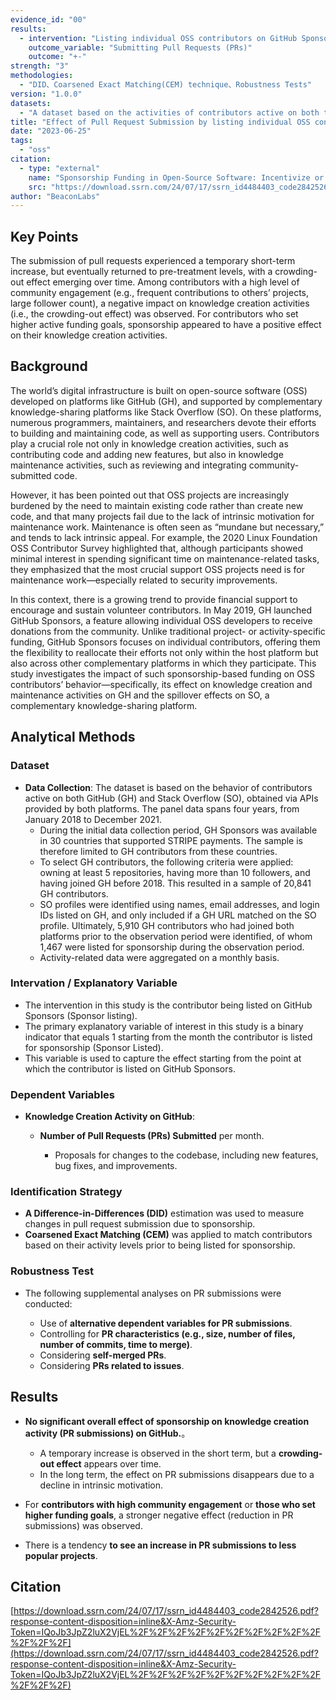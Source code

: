 ```yaml
---
evidence_id: "00"
results:
  - intervention: "Listing individual OSS contributors on GitHub Sponsors"
    outcome_variable: "Submitting Pull Requests (PRs)"
    outcome: "+-"
strength: "3"
methodologies:
  - "DID、Coarsened Exact Matching(CEM) technique、Robustness Tests"
version: "1.0.0"
datasets:
  - "A dataset based on the activities of contributors active on both the GitHub and Stack Overflow platforms."
title: "Effect of Pull Request Submission by listing individual OSS contributors on GitHub Sponsors"
date: "2023-06-25"
tags:
  - "oss"
citation:
  - type: "external"
    name: "Sponsorship Funding in Open-Source Software: Incentivize or Crowd-Out Motivations to Create, Maintain and Share?"
    src: "https://download.ssrn.com/24/07/17/ssrn_id4484403_code2842526.pdf?response-content-disposition=inline&X-Amz-Security-Token=IQoJb3JpZ2luX2VjEL%2F%2F%2F%2F%2F%2F%2F%2F%2F%2F%2FwEaCXVzLWVhc3QtMSJHMEUCIQCVjc%2FFHZ33w0i7HAmAtYnTEdpgdcQ6UZwOc4n67Tl60gIgZB6Uq5N%2FqP%2B4K20cAeIk52jv644E%2FeVlpwPPQ8dkJpgqxQUI2P%2F%2F%2F%2F%2F%2F%2F%2F%2F%2FARAEGgwzMDg0NzUzMDEyNTciDGAtKXuhQgasRUApeiqZBcalab7rv%2BFmzkC0HZPY3mSLdk4vD%2BiU2er03hIvbf8eMj8igRna5QuCbZbCsW7GePAR2ZVjrE2Kc%2BLigLblL1QvKnpiptI5DA%2FyhM%2BHJU4DyLeNrGe2VQkFSesnc0SCfknLoxs1MSWAIyzOx7hahS2Gmuyv%2FIiauI5IHbchapMskP6TnQJtLubha63W9IKRj9g%2Fp%2B98q3UeIRELJgCGek8JumnFeoyQja%2BJ5zFpOOnzbyjzADk15wOizj801PVEQ4IpQ9L7YGkJXuTFkhsysipO80ALBSpNWT03ShqvBkhqvlR4IbhVE1i%2B4%2Fnr%2FakU%2BnDY%2BvlD%2FTklE%2B1AO3KgKzoi1nNH%2B7F%2FAVQEkyc%2FxvhuUYDQ%2BN10QRGgBM%2Fq5lwBoZ%2FUWR4mLzj8wGzETFkQ8%2F67wu%2FgIloV5BYMiIiEYfo%2FdW4iRD6PFjL4lz5kuSXKy1byMqgAzXOELDpLfMo0nDuok1JFOEzH%2Bh032MQ%2F3P167yeXaEPgHOJO9iH3oKRLkdyykjZRaC4GjV6X%2Fs6vIEkjsCdELkRmvhhDjdwsrraQWZVYrxHvvZuwtBnopzYM84WYnUxf7G51NxqB0%2B0YAv9M6ZlhTHsRrljf1rt8ePWRnPy00zvtjF8dkpW2%2FG3e9RlpxGM4BXPEjCzYBjPbuzQz3TtshMMHHSBj7MJuN0RtIpUw0Ss1%2F8LHgc%2B3LRGEMbQB0oJ8aniRd709PO6jU6cncM9s61L4l2V4c1f76j2CY2UmDMna5S7YCxvTmoucq%2BTmg97SU698%2Fh84OCuy2HKViOfiVAd6vHHnSyiflgNvKUR%2FVUzzEqY2vLPixekNtXum22Gi9LWo9xFTMKnsx1Ta69dwhU9F4qB8JOdizJEnldZbND42mVYzMLms%2BcMGOrEBwyMSRsDbPcBIm6qlkSdFxzJ4w6T1yjroN4xU9Z8dicm9Cge6JAztjPAJQthXMe90DbQp2xBGxeauGif2bWRyQ02t4XziAX7lXyBOPLJhpJdjc273%2BysmLZ68aJ1mOdRw62QKzqmNaN2%2BXKb8zEJ%2B%2BBMh%2BKVhAi5NObOFYE491zio5z1E8LsQTM%2Fv0MKn7X2bCUGoz%2BOjfCJZdI6OT3gqr%2BrbWWVBLtuWssXsBBB0RBJZ&X-Amz-Algorithm=AWS4-HMAC-SHA256&X-Amz-Date=20250721T153800Z&X-Amz-SignedHeaders=host&X-Amz-Expires=300&X-Amz-Credential=ASIAUPUUPRWEUWLXFSAT%2F20250721%2Fus-east-1%2Fs3%2Faws4_request&X-Amz-Signature=d5734119b1eab43ae1a33536df99bfee85c22702c6cb963d32946a325b79ce2f&abstractId=4484403"
author: "BeaconLabs"
---
```


## Key Points

The submission of pull requests experienced a temporary short-term increase, but eventually returned to pre-treatment levels, with a crowding-out effect emerging over time. Among contributors with a high level of community engagement (e.g., frequent contributions to others’ projects, large follower count), a negative impact on knowledge creation activities (i.e., the crowding-out effect) was observed. For contributors who set higher active funding goals, sponsorship appeared to have a positive effect on their knowledge creation activities.

## Background

The world’s digital infrastructure is built on open-source software (OSS) developed on platforms like GitHub (GH), and supported by complementary knowledge-sharing platforms like Stack Overflow (SO). On these platforms, numerous programmers, maintainers, and researchers devote their efforts to building and maintaining code, as well as supporting users. Contributors play a crucial role not only in knowledge creation activities, such as contributing code and adding new features, but also in knowledge maintenance activities, such as reviewing and integrating community-submitted code.

However, it has been pointed out that OSS projects are increasingly burdened by the need to maintain existing code rather than create new code, and that many projects fail due to the lack of intrinsic motivation for maintenance work. Maintenance is often seen as “mundane but necessary,” and tends to lack intrinsic appeal. For example, the 2020 Linux Foundation OSS Contributor Survey highlighted that, although participants showed minimal interest in spending significant time on maintenance-related tasks, they emphasized that the most crucial support OSS projects need is for maintenance work—especially related to security improvements.

In this context, there is a growing trend to provide financial support to encourage and sustain volunteer contributors. In May 2019, GH launched GitHub Sponsors, a feature allowing individual OSS developers to receive donations from the community. Unlike traditional project- or activity-specific funding, GitHub Sponsors focuses on individual contributors, offering them the flexibility to reallocate their efforts not only within the host platform but also across other complementary platforms in which they participate. This study investigates the impact of such sponsorship-based funding on OSS contributors’ behavior—specifically, its effect on knowledge creation and maintenance activities on GH and the spillover effects on SO, a complementary knowledge-sharing platform.

## Analytical Methods

### Dataset

- **Data Collection**: The dataset is based on the behavior of contributors active on both GitHub (GH) and Stack Overflow (SO), obtained via APIs provided by both platforms. The panel data spans four years, from January 2018 to December 2021.
  - During the initial data collection period, GH Sponsors was available in 30 countries that supported STRIPE payments. The sample is therefore limited to GH contributors from these countries.
  - To select GH contributors, the following criteria were applied: owning at least 5 repositories, having more than 10 followers, and having joined GH before 2018. This resulted in a sample of 20,841 GH contributors.
  - SO profiles were identified using names, email addresses, and login IDs listed on GH, and only included if a GH URL matched on the SO profile. Ultimately, 5,910 GH contributors who had joined both platforms prior to the observation period were identified, of whom 1,467 were listed for sponsorship during the observation period.
  - Activity-related data were aggregated on a monthly basis.

### Intervation / Explanatory Variable

- The intervention in this study is the contributor being listed on GitHub Sponsors (Sponsor listing).
- The primary explanatory variable of interest in this study is a binary indicator that equals 1 starting from the month the contributor is listed for sponsorship (Sponsor Listed).
- This variable is used to capture the effect starting from the point at which the contributor is listed on GitHub Sponsors.

### Dependent Variables

- **Knowledge Creation Activity on GitHub**:

  - **Number of Pull Requests (PRs) Submitted** per month.

    - Proposals for changes to the codebase, including new features, bug fixes, and improvements.

### Identification Strategy

- **A Difference-in-Differences (DID)** estimation was used to measure changes in pull request submission due to sponsorship.
- **Coarsened Exact Matching (CEM)** was applied to match contributors based on their activity levels prior to being listed for sponsorship.

### Robustness Test

- The following supplemental analyses on PR submissions were conducted:

  - Use of **alternative dependent variables for PR submissions**.
  - Controlling for **PR characteristics (e.g., size, number of files, number of commits, time to merge)**.
  - Considering **self-merged PRs**.
  - Considering **PRs related to issues**.

## Results

- **No significant overall effect of sponsorship on knowledge creation activity (PR submissions) on GitHub.**。

  - A temporary increase is observed in the short term, but a **crowding-out effect** appears over time.
  - In the long term, the effect on PR submissions disappears due to a decline in intrinsic motivation.

- For **contributors with high community engagement** or **those who set higher funding goals**, a stronger negative effect (reduction in PR submissions) was observed.
- There is a tendency **to see an increase in PR submissions to less popular projects**.

## Citation

[https://download.ssrn.com/24/07/17/ssrn_id4484403_code2842526.pdf?response-content-disposition=inline&X-Amz-Security-Token=IQoJb3JpZ2luX2VjEL%2F%2F%2F%2F%2F%2F%2F%2F%2F%2F%2F%2F%2F](https://download.ssrn.com/24/07/17/ssrn_id4484403_code2842526.pdf?response-content-disposition=inline&X-Amz-Security-Token=IQoJb3JpZ2luX2VjEL%2F%2F%2F%2F%2F%2F%2F%2F%2F%2F%2F%2F%2F)

